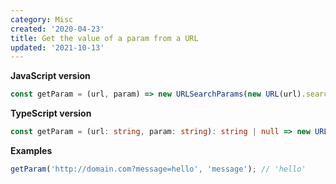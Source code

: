 ```yaml
---
category: Misc
created: '2020-04-23'
title: Get the value of a param from a URL
updated: '2021-10-13'
---
```


**JavaScript version**

```js getParam.js
const getParam = (url, param) => new URLSearchParams(new URL(url).search).get(param);
```

**TypeScript version**

```ts getParam.ts
const getParam = (url: string, param: string): string | null => new URLSearchParams(new URL(url).search).get(param);
```

**Examples**

```js examples.js
getParam('http://domain.com?message=hello', 'message'); // 'hello'
```
